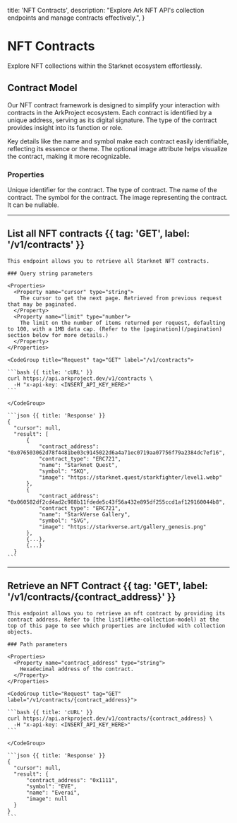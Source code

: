   title: 'NFT Contracts',
  description:
    "Explore Ark NFT API's collection endpoints and manage contracts effectively.",
}

# NFT Contracts

Explore NFT collections within the Starknet ecosystem effortlessly.

## Contract Model

Our NFT contract framework is designed to simplify your interaction with contracts in the ArkProject ecosystem. Each contract is identified by a unique address, serving as its digital signature. The type of the contract provides insight into its function or role.

Key details like the name and symbol make each contract easily identifiable, reflecting its essence or theme. The optional image attribute helps visualize the contract, making it more recognizable.

### Properties

<Properties>
  <Property name="contract_address" type="string">
    Unique identifier for the contract.
  </Property>
  <Property name="contract_type" type="string">
    The type of contract.
  </Property>
  <Property name="name" type="string">
    The name of the contract.
  </Property>
  <Property name="symbol" type="string">
    The symbol for the contract.
  </Property>
  <Property name="image" type="string">
    The image representing the contract. It can be nullable.
  </Property>
</Properties>

---

## List all NFT contracts {{ tag: 'GET', label: '/v1/contracts' }}

<Row>
  <Col>

    This endpoint allows you to retrieve all Starknet NFT contracts.

    ### Query string parameters

    <Properties>
      <Property name="cursor" type="string">
        The cursor to get the next page. Retrieved from previous request that may be paginated.
      </Property>
      <Property name="limit" type="number">
        The limit on the number of items returned per request, defaulting to 100, with a 1MB data cap. (Refer to the [pagination](/pagination) section below for more details.)
      </Property>
    </Properties>

  </Col>
  <Col sticky>

    <CodeGroup title="Request" tag="GET" label="/v1/contracts">

    ```bash {{ title: 'cURL' }}
    curl https://api.arkproject.dev/v1/contracts \
      -H "x-api-key: <INSERT_API_KEY_HERE>"
    ```

    </CodeGroup>

    ```json {{ title: 'Response' }}
    {
      "cursor": null,
      "result": [
          {
              "contract_address": "0x076503062d78f4481be03c9145022d6a4a71ec0719aa07756f79a2384dc7ef16",
              "contract_type": "ERC721",
              "name": "Starknet Quest",
              "symbol": "SKQ",
              "image": "https://starknet.quest/starkfighter/level1.webp"
          },
          {
              "contract_address": "0x060582df2cd4ad2c988b11fdede5c43f56a432e895df255ccd1af129160044b8",
              "contract_type": "ERC721",
              "name": "StarkVerse Gallery",
              "symbol": "SVG",
              "image": "https://starkverse.art/gallery_genesis.png"
          },
          {...},
          {...}
      }
    ```

  </Col>
</Row>

---

## Retrieve an NFT Contract {{ tag: 'GET', label: '/v1/contracts/{contract_address}' }}

<Row>
  <Col>

    This endpoint allows you to retrieve an nft contract by providing its contract address. Refer to [the list](#the-collection-model) at the top of this page to see which properties are included with collection objects.

    ### Path parameters

    <Properties>
      <Property name="contract_address" type="string">
        Hexadecimal address of the contract.
      </Property>
    </Properties>

  </Col>
  <Col sticky>

    <CodeGroup title="Request" tag="GET" label="/v1/contracts/{contract_address}">

    ```bash {{ title: 'cURL' }}
    curl https://api.arkproject.dev/v1/contracts/{contract_address} \
      -H "x-api-key: <INSERT_API_KEY_HERE>"
    ```

    </CodeGroup>

    ```json {{ title: 'Response' }}
    {
      "cursor": null,
      "result": {
          "contract_address": "0x1111",
          "symbol": "EVE",
          "name": "Everai",
          "image": null
      }
    }
    ```

  </Col>
</Row>
